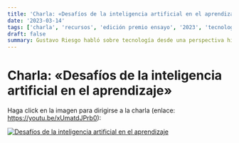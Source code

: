 ```yaml
---
title: 'Charla: «Desafíos de la inteligencia artificial en el aprendizaje»'
date: '2023-03-14'
tags: ['charla', 'recursos', 'edición premio ensayo', '2023', 'tecnología',]
draft: false
summary: Gustavo Riesgo habló sobre tecnología desde una perspectiva histórica y filosófica, en el marco del la octava edición del Premio Ensayo, organizado por la Facultad de Humanidades y Educación (FHUMyE) de la UM.
---
```


# Charla: «Desafíos de la inteligencia artificial en el aprendizaje»

Haga click en la imagen para dirigirse a la charla (enlace: https://youtu.be/xUmatdJPrb0):

[![Desafíos de la inteligencia artificial en el aprendizaje](https://img.youtube.com/vi/xUmatdJPrb0/0.jpg)](https://youtu.be/xUmatdJPrb0)
